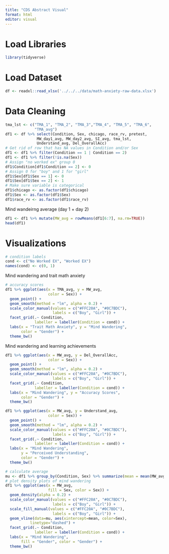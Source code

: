 ```yaml
---
title: "CDS Abstract Visual"
format: html
editor: visual
---
```


# Load Libraries

```r
library(tidyverse)
```

# Load Dataset

```r
df <- readxl::read_xlsx('../../../data/math-anxiety-raw-data.xlsx')
```

# Data Cleaning

```r
tma_lst <- c("TMA_1", "TMA_2", "TMA_3","TMA_4", "TMA_5", "TMA_6",
             "TMA_avg")
df1 <- df %>% select(Condition, Sex, chicago, race_rv, pretest,
              MW_day1_avg, MW_day2_avg, SI_avg, tma_lst,
              Understand_avg, Del_OverallAcc)
# Get rid of row that has NA values in Condition and/or Sex
df1 <- df1 %>% filter(Condition == 1 | Condition == 2)
df1 <- df1 %>% filter(!is.na(Sex))
# Assign "no worked ex" group 0
df1$Condition[df1$Condition == 2] <- 0
# Assign 0 for "boy" and 1 for "girl"
df1$Sex[df1$Sex == 1] <- 0
df1$Sex[df1$Sex == 2] <- 1
# Make sure variable is categorical
df1$chicago <- as.factor(df1$chicago)
df1$Sex <- as.factor(df1$Sex)
df1$race_rv <- as.factor(df1$race_rv)
```

Mind wandeirng average (day 1 + day 2)

```r
df1 <- df1 %>% mutate(MW_avg = rowMeans(df1[6:7], na.rm=TRUE))
head(df1)
```

# Visualizations

```r
# condition labels
cond <- c("No Worked EX", "Worked EX")
names(cond) <- c(0, 1)
```


Mind wandering and trait math anxiety

```r
# accuracy scores
df1 %>% ggplot(aes(x = TMA_avg, y = MW_avg,
                   color = Sex)) +
  geom_point() +
  geom_smooth(method = "lm", alpha = 0.2) +
  scale_color_manual(values = c("#FFC20A", "#0C7BDC"), 
                     labels = c("Boy", "Girl")) +
  facet_grid(.~ Condition, 
             labeller = labeller(Condition = cond)) +
  labs(x = "Trait Math Anxiety", y = "Mind Wandering",
       color = "Gender") +
  theme_bw()
```

Mind wandering and learning achievements

```r
df1 %>% ggplot(aes(x = MW_avg, y = Del_OverallAcc,
                   color = Sex)) +
  geom_point() +
  geom_smooth(method = "lm", alpha = 0.2) +
  scale_color_manual(values = c("#FFC20A", "#0C7BDC"), 
                     labels = c("Boy", "Girl")) +
  facet_grid(.~ Condition, 
             labeller = labeller(Condition = cond)) +
  labs(x = "Mind Wandering", y = "Accuracy Scores",
       color = "Gender") +
  theme_bw()
```

```r
df1 %>% ggplot(aes(x = MW_avg, y = Understand_avg,
                   color = Sex)) +
  geom_point() +
  geom_smooth(method = "lm", alpha = 0.2) +
  scale_color_manual(values = c("#FFC20A", "#0C7BDC"), 
                     labels = c("Boy", "Girl")) +
  facet_grid(.~ Condition, 
             labeller = labeller(Condition = cond)) +
  labs(x = "Mind Wandering", 
       y = "Perceived Understanding",
       color = "Gender") +
  theme_bw()
```

```r
# calculate average
mu <- df1 %>% group_by(Condition, Sex) %>% summarize(mean = mean(MW_avg))
# plot density plots of mind wandering
df1 %>% ggplot(aes(x = MW_avg, 
                   fill = Sex, color = Sex)) +
  geom_density(alpha = 0.2) +
  scale_color_manual(values = c("#FFC20A", "#0C7BDC"), 
                     labels = c("Boy", "Girl")) +
  scale_fill_manual(values = c("#FFC20A", "#0C7BDC"), 
                     labels = c("Boy", "Girl")) +
  geom_vline(data=mu, aes(xintercept=mean, color=Sex),
           linetype="dashed") +
  facet_grid(.~ Condition, 
             labeller = labeller(Condition = cond)) +
  labs(x = "Mind Wandering",
       fill = "Gender", color = "Gender") +
  theme_bw()
```


